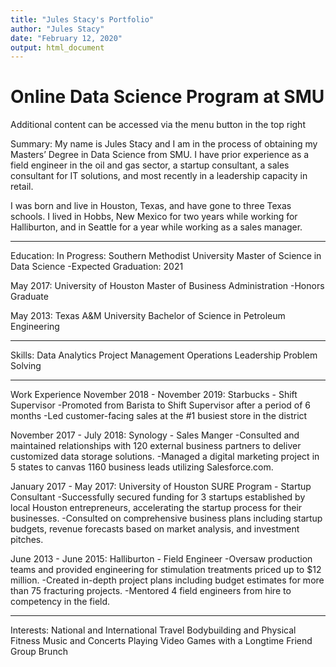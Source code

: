 ```yaml
---
title: "Jules Stacy's Portfolio"
author: "Jules Stacy"
date: "February 12, 2020"
output: html_document
---
```



# Online Data Science Program at SMU

Additional content can be accessed via the menu button in the top right

Summary:
My name is Jules Stacy and I am in the process of obtaining my Masters' Degree in Data Science from SMU. I have prior experience as a field engineer in the oil and gas sector, a startup consultant, a sales consultant for IT solutions, and most recently in a leadership capacity in retail.

I was born and live in Houston, Texas, and have gone to three Texas schools. I lived in Hobbs, New Mexico for two years while working for Halliburton, and in Seattle for a year while working as a sales manager.

----------

Education:
In Progress: Southern Methodist University
Master of Science in Data Science
  -Expected Graduation: 2021

May 2017: University of Houston
Master of Business Administration
  -Honors Graduate
  
May 2013: Texas A&M University
Bachelor of Science in Petroleum Engineering


----------

Skills:
Data Analytics
Project Management
Operations Leadership
Problem Solving

----------

Work Experience
November 2018 - November 2019: Starbucks - Shift Supervisor
  -Promoted from Barista to Shift Supervisor after a period of 6 months
  -Led customer-facing sales at the #1 busiest store in the district
  
November 2017 - July 2018: Synology - Sales Manger
  -Consulted and maintained relationships with 120 external business partners to deliver customized data storage solutions.
  -Managed a digital marketing project in 5 states to canvas 1160 business leads utilizing Salesforce.com.
  
January 2017 - May 2017: University of Houston SURE Program - Startup Consultant
  -Successfully secured funding for 3 startups established by local Houston entrepreneurs, accelerating the startup process for
their businesses.
  -Consulted on comprehensive business plans including startup budgets, revenue forecasts based on market analysis, and investment pitches.
  
June 2013 - June 2015: Halliburton - Field Engineer
  -Oversaw production teams and provided engineering for stimulation treatments priced up to $12 million.
  -Created in-depth project plans including budget estimates for more than 75 fracturing projects.
  -Mentored 4 field engineers from hire to competency in the field.
  
----------

Interests:
National and International Travel
Bodybuilding and Physical Fitness
Music and Concerts
Playing Video Games with a Longtime Friend Group
Brunch